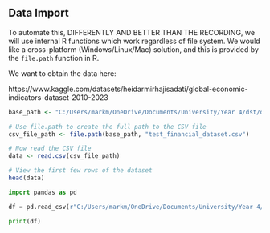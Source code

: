 ## Data Import 

To automate this, DIFFERENTLY AND BETTER THAN THE RECORDING, we will use internal R functions which work regardless of file system. We would like a cross-platform (Windows/Linux/Mac) solution, and this is provided by the `file.path` function in R.

We want to obtain the data here:

https://www.kaggle.com/datasets/heidarmirhajisadati/global-economic-indicators-dataset-2010-2023


```r
base_path <- "C:/Users/markm/OneDrive/Documents/University/Year 4/dst/data"

# Use file.path to create the full path to the CSV file
csv_file_path <- file.path(base_path, "test_financial_dataset.csv")

# Now read the CSV file
data <- read.csv(csv_file_path)

# View the first few rows of the dataset
head(data)

```

```python
import pandas as pd

df = pd.read_csv(r"C:/Users/markm/OneDrive/Documents/University/Year 4/dst/data/test_financial_dataset.csv")

print(df)

```

